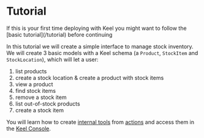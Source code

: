 
# Tutorial

<Callout type="info" emoji="💡">
  If this is your first time deploying with Keel you might want to follow the [basic tutorial](/tutorial) before continuing
</Callout>

In this tutorial we will create a simple interface to manage stock inventory. We will create 3 basic models with a Keel schema (a `Product`, `StockItem` and `StockLocation`), which will let a user:
1. list products
2. create a stock location & create a product with stock items
3. view a product
4. find stock items
5. remove a stock item
6. list out-of-stock products
7. create a stock item

You will learn how to create [internal tools](/internal-tools) from [actions](/actions) and access them in the [Keel Console](https://console.keel.so).

